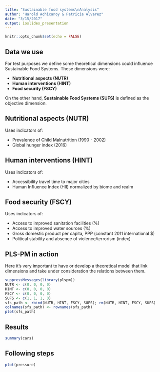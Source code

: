 ```yaml
---
title: "Sustainable food systems\nAnalysis"
author: "Harold Achicanoy & Patricia Alvarez"
date: "3/15/2017"
output: ioslides_presentation
---
```


```r
knitr::opts_chunk$set(echo = FALSE)
```

## Data we use

For test purposes we define some theoretical dimensions could influence Sustainable Food Systems. These dimensions were:

- **Nutritional aspects (NUTR)**
- **Human interventions (HINT)**
- **Food security (FSCY)**

On the other hand, **Sustainable Food Systems (SUFS)** is defined as the objective dimension.

## Nutritional aspects (NUTR)

Uses indicators of:

- Prevalence of Child Malnutrition (1990 - 2002)
- Global hunger index (2016)

## Human interventions (HINT)

Uses indicators of:

- Accessibility travel time to major cities
- Human Influence Index (HII) normalized by biome and realm

## Food security (FSCY)

Uses indicators of:

- Access to improved sanitation facilities (%)
- Access to improved water sources (%)
- Gross domestic product per capita, PPP (constant 2011 international $)
- Political stability and absence of violence/terrorism (index)

## PLS-PM in action

Here it's very important to have or develop a theoretical model that link dimensions and take under consideration the relations between them.

```r
suppressMessages(library(plspm))
NUTR <- c(0, 0, 0, 0)
HINT <- c(0, 0, 0, 0)
FSCY <- c(0, 0, 0, 0)
SUFS <- c(1, 1, 1, 0)
sfs_path <- rbind(NUTR, HINT, FSCY, SUFS); rm(NUTR, HINT, FSCY, SUFS)
colnames(sfs_path) <- rownames(sfs_path)
plot(sfs_path)
```

## Results

```r
summary(cars)
```

## Following steps

```r
plot(pressure)
```

